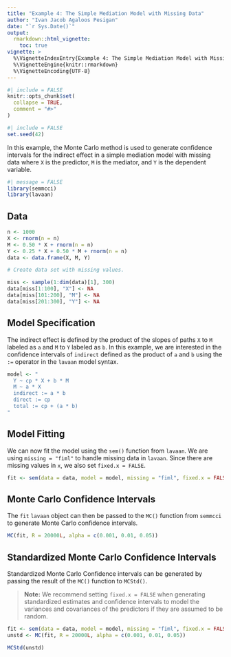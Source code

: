 ```yaml
---
title: "Example 4: The Simple Mediation Model with Missing Data"
author: "Ivan Jacob Agaloos Pesigan"
date: "`r Sys.Date()`"
output:
  rmarkdown::html_vignette:
    toc: true
vignette: >
  %\VignetteIndexEntry{Example 4: The Simple Mediation Model with Missing Data}
  %\VignetteEngine{knitr::rmarkdown}
  %\VignetteEncoding{UTF-8}
---
```


```r
#| include = FALSE
knitr::opts_chunk$set(
  collapse = TRUE,
  comment = "#>"
)
```

```r
#| include = FALSE
set.seed(42)
```

In this example, the Monte Carlo method is used to generate confidence intervals
for the indirect effect in a simple mediation model with missing data
where `X` is the predictor, `M` is the mediator, and `Y` is the dependent variable.

```r
#| message = FALSE
library(semmcci)
library(lavaan)
```

## Data

```r
n <- 1000
X <- rnorm(n = n)
M <- 0.50 * X + rnorm(n = n)
Y <- 0.25 * X + 0.50 * M + rnorm(n = n)
data <- data.frame(X, M, Y)

# Create data set with missing values.

miss <- sample(1:dim(data)[1], 300)
data[miss[1:100], "X"] <- NA
data[miss[101:200], "M"] <- NA
data[miss[201:300], "Y"] <- NA
```

## Model Specification

The indirect effect is defined by the product of the slopes
of paths `X` to `M` labeled as `a` and `M` to `Y` labeled as `b`.
In this example, we are interested in the confidence intervals of `indirect`
defined as the product of `a` and `b` using the `:=` operator
in the `lavaan` model syntax.

```r
model <- "
  Y ~ cp * X + b * M
  M ~ a * X
  indirect := a * b
  direct := cp
  total := cp + (a * b)
"
```

## Model Fitting

We can now fit the model using the `sem()` function from `lavaan`.
We are using `missing = "fiml"` to handle missing data in `lavaan`.
Since there are missing values in `x`, we also set `fixed.x = FALSE`.

```r
fit <- sem(data = data, model = model, missing = "fiml", fixed.x = FALSE)
```

## Monte Carlo Confidence Intervals

The `fit` `lavaan` object can then be passed to the `MC()` function from `semmcci`
to generate Monte Carlo confidence intervals.

```r
MC(fit, R = 20000L, alpha = c(0.001, 0.01, 0.05))
```

## Standardized Monte Carlo Confidence Intervals

Standardized Monte Carlo Confidence intervals can be generated by passing the result of the `MC()` function to `MCStd()`.

> **Note:** We recommend setting `fixed.x = FALSE` when generating standardized estimates and confidence intervals to model the variances and covariances of the predictors if they are assumed to be random.

```r
fit <- sem(data = data, model = model, missing = "fiml", fixed.x = FALSE)
unstd <- MC(fit, R = 20000L, alpha = c(0.001, 0.01, 0.05))
```

```r
MCStd(unstd)
```
